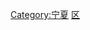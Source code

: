 {{Catnav|頁面分類|各種主題的頁面分類|依中国各省来作的分类|中国各省地理}}
{{Commonscat|Geography of Ningxia}}

[[Category:宁夏|Category:宁夏]]
[[Category:中国各省地理|区]]